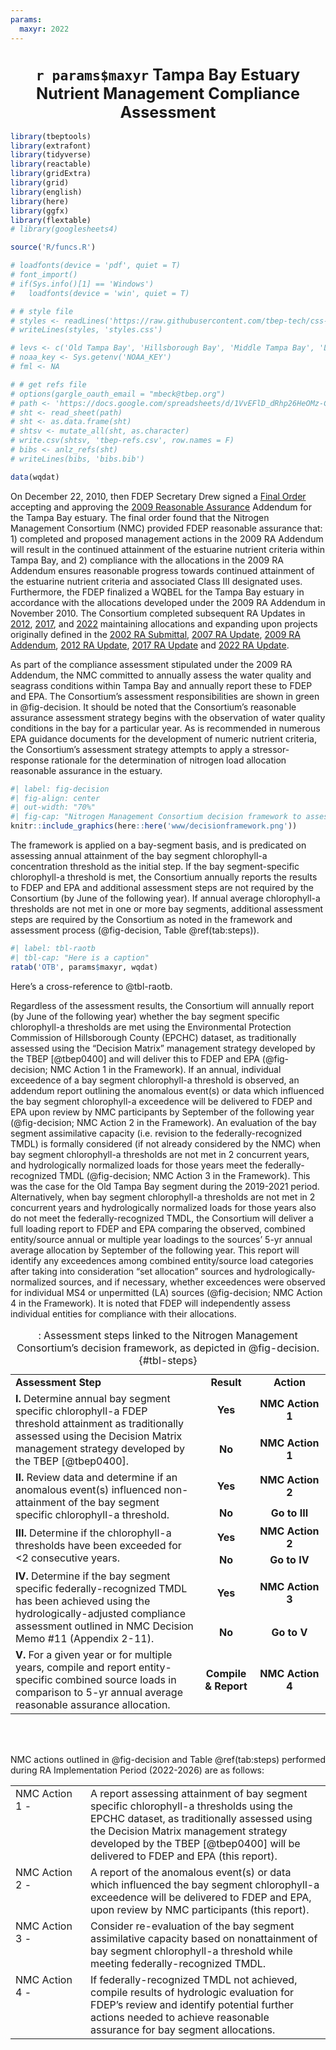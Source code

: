 ```yaml
---
params:
  maxyr: 2022
---
```


<center><h1 style="font-size:180%">`r params$maxyr` Tampa Bay Estuary Nutrient Management Compliance Assessment</h1></center>

```r

library(tbeptools)
library(extrafont)
library(tidyverse)
library(reactable)
library(gridExtra)
library(grid)
library(english)
library(here)
library(ggfx)
library(flextable)
# library(googlesheets4)

source('R/funcs.R')

# loadfonts(device = 'pdf', quiet = T)
# font_import()
# if(Sys.info()[1] == 'Windows')
#   loadfonts(device = 'win', quiet = T)

# # style file
# styles <- readLines('https://raw.githubusercontent.com/tbep-tech/css-styling/master/styles.css')
# writeLines(styles, 'styles.css')

# levs <- c('Old Tampa Bay', 'Hillsborough Bay', 'Middle Tampa Bay', 'Lower Tampa Bay')
# noaa_key <- Sys.getenv('NOAA_KEY')
# fml <- NA

# # get refs file
# options(gargle_oauth_email = "mbeck@tbep.org")
# path <- 'https://docs.google.com/spreadsheets/d/1VvEFlD_dRhp26HeOMz-CyZ5ZG9szMCziBBcniCwrUJg/edit?usp=sharing'
# sht <- read_sheet(path)
# sht <- as.data.frame(sht)
# shtsv <- mutate_all(sht, as.character)
# write.csv(shtsv, 'tbep-refs.csv', row.names = F)
# bibs <- anlz_refs(sht)
# writeLines(bibs, 'bibs.bib')

data(wqdat)
```

On December 22, 2010, then FDEP Secretary Drew signed a [Final Order](https://drive.google.com/file/d/1wV3w8ack_fLNK3yS-xTR7LTmziNtZ8CN/view?usp=share_link) accepting and approving the [2009 Reasonable Assurance](https://drive.google.com/file/d/10IjJAfcGFf007a5VdPXAUtUi4dx-cmsA/view?usp=drivesdk) Addendum for the Tampa Bay estuary. The final order found that the Nitrogen Management Consortium (NMC) provided FDEP reasonable assurance that: 1) completed and proposed management actions in the 2009 RA Addendum will result in the continued attainment of the estuarine nutrient criteria within Tampa Bay, and 2) compliance with the allocations in the 2009 RA Addendum ensures reasonable progress towards continued attainment of the estuarine nutrient criteria and associated Class III designated uses. Furthermore, the FDEP finalized a WQBEL for the Tampa Bay estuary in accordance with the allocations developed under the 2009 RA Addendum in November 2010. The Consortium completed subsequent RA Updates in  [2012](https://tbep.org/reasonable-assurance-plans-updates-2012/), [2017](https://tbep.org/reasonable-assurance-plans-updates-2017/), and [2022](https://drive.google.com/file/d/18HHMx4U6vHNrFyepEFuoTJ_sEKyTA_gu/view?usp=share_link) maintaining allocations and expanding upon projects originally defined in the [2002 RA Submittal](https://tbep.org/reasonable-assurance-plans-updates-2002/), [2007 RA Update](https://tbep.org/reasonable-assurance-plans-updates-2007/), [2009 RA Addendum](https://drive.google.com/file/d/10IjJAfcGFf007a5VdPXAUtUi4dx-cmsA/view?usp=drivesdk), [2012 RA Update](https://drive.google.com/file/d/1F_QmQcvGVQ78wK3jcMLMGmjs1vJ21nto/view?usp=share_link), [2017 RA Update](https://drive.google.com/file/d/1VdYE67_aZAhFq6JYQSKxx2WY2O5KwyUI/view?usp=share_link) and [2022 RA Update](https://drive.google.com/file/d/18HHMx4U6vHNrFyepEFuoTJ_sEKyTA_gu/view?usp=share_link).

As part of the compliance assessment stipulated under the 2009 RA Addendum, the NMC committed to annually assess the water quality and seagrass conditions within Tampa Bay and annually report these to FDEP and EPA. The Consortium’s assessment responsibilities are shown in green in @fig-decision. It should be noted that the Consortium’s reasonable assurance assessment strategy begins with the observation of water quality conditions in the bay for a particular year. As is recommended in numerous EPA guidance documents for the development of numeric nutrient criteria, the Consortium’s assessment strategy attempts to apply a stressor-response rationale for the determination of nitrogen load allocation reasonable assurance in the estuary.

```r
#| label: fig-decision
#| fig-align: center
#| out-width: "70%"
#| fig-cap: "Nitrogen Management Consortium decision framework to assess future reasonable assurance of adopted allocations. Actions and steps to be conducted by the NMC are shown in the circles and diamonds. Steps, decision points, and actions are outlined in Table \\@ref(tab:steps) (below) according to the Roman numerals listed in the figure."
knitr::include_graphics(here::here('www/decisionframework.png'))
```

The framework is applied on a bay-segment basis, and is predicated on assessing annual attainment of the bay segment chlorophyll-a concentration threshold as the initial step. If the bay segment-specific chlorophyll-a threshold is met, the Consortium annually reports the results to FDEP and EPA and additional assessment steps are not required by the Consortium (by June of the following year). If annual average chlorophyll-a thresholds are not met in one or more bay segments, additional assessment steps are required by the Consortium as noted in the framework and assessment process (@fig-decision, Table \@ref(tab:steps)).

```r
#| label: tbl-raotb
#| tbl-cap: "Here is a caption"
ratab('OTB', params$maxyr, wqdat)
```

Here's a cross-reference to @tbl-raotb.

Regardless of the assessment results, the Consortium will annually report (by June of the following year) whether the bay segment specific chlorophyll-a thresholds are met using the Environmental Protection Commission of Hillsborough County (EPCHC) dataset, as traditionally assessed using the "Decision Matrix" management strategy developed by the TBEP [@tbep0400] and will deliver this to FDEP and EPA (@fig-decision; NMC Action 1 in the Framework). If an annual, individual exceedence of a bay segment chlorophyll-a threshold is observed, an addendum report outlining the anomalous event(s) or data which influenced the bay segment chlorophyll-a exceedence will be delivered to FDEP and EPA upon review by NMC participants by September of the following year (@fig-decision; NMC Action 2 in the Framework). An evaluation of the bay segment assimilative capacity (i.e. revision to the federally-recognized TMDL) is formally considered (if not already considered by the NMC) when bay segment chlorophyll-a thresholds are not met in 2 concurrent years, and hydrologically normalized loads for those years meet the federally-recognized TMDL (@fig-decision; NMC Action 3 in the Framework). This was the case for the Old Tampa Bay segment during the 2019-2021 period.  Alternatively, when bay segment chlorophyll-a thresholds are not met in 2 concurrent years and hydrologically normalized loads for those years also do not meet the federally-recognized TMDL, the Consortium will deliver a full loading report to FDEP and EPA comparing the observed, combined entity/source annual or multiple year loadings to the sources' 5-yr annual average allocation by September of the following year. This report will identify any exceedences among combined entity/source load categories after taking into consideration "set allocation" sources and hydrologically-normalized sources, and if necessary, whether exceedences were observed for individual MS4 or unpermitted (LA) sources (@fig-decision; NMC Action 4 in the Framework). It is noted that FDEP will independently assess individual entities for compliance with their allocations.

<table class="mytable">
  <caption>: Assessment steps linked to the Nitrogen Management Consortium’s decision framework, as depicted in @fig-decision. {#tbl-steps}</caption>
  <col width = "600">
  <col width = "100">
  <col width = "200">
  <tr>
    <td><b>Assessment Step</b></td>
    <td style="text-align:center"><b>Result</b></td>
    <td style="text-align:center"><b>Action</b></td>
  </tr>
  <tr>
    <td rowspan="2"><b>I.</b> Determine annual bay segment specific chlorophyll-a FDEP threshold attainment as traditionally assessed using the Decision Matrix management strategy developed by the TBEP [@tbep0400].</td>
    <td style="text-align:center"><b>Yes</b></td>
    <td style="text-align:center"><b>NMC Action 1</b></td>
  </tr>
  <tr>
    <td style="text-align:center"><b>No</b></td>
    <td style="text-align:center"><b>NMC Action 1</b></td>
  </tr>
  <tr>
    <td rowspan="2"><b>II.</b> Review data and determine if an anomalous event(s) influenced non-attainment of the bay segment specific chlorophyll-a threshold.</td>
    <td style="text-align:center"><b>Yes</b></td>
    <td style="text-align:center"><b>NMC Action 2</b></td>
  </tr>
  <tr>
    <td style="text-align:center"><b>No</b></td>
    <td style="text-align:center"><b>Go to III</b></td>
  </tr>
  <tr>
    <td rowspan="2"><b>III.</b> Determine if the chlorophyll-a thresholds have been exceeded for <2 consecutive years.</td>
    <td style="text-align:center"><b>Yes</b></td>
    <td style="text-align:center"><b>NMC Action 2</b></td>
  </tr>
  <tr>
    <td style="text-align:center"><b>No</b></td>
    <td style="text-align:center"><b>Go to IV</b></td>
  </tr>
  <tr>
    <td rowspan="2"><b>IV.</b> Determine if the bay segment specific federally-recognized TMDL has been achieved using the hydrologically-adjusted compliance assessment outlined in NMC Decision Memo #11 (Appendix 2-11).</td>
    <td style="text-align:center"><b>Yes</b></td>
    <td style="text-align:center"><b>NMC Action 3</b></td>
  </tr>
  <tr>
    <td style="text-align:center"><b>No</b></td>
    <td style="text-align:center"><b>Go to V</b></td>
  </tr>
  <tr>
  <td><b>V.</b> For a given year or for multiple years, compile and report entity-specific combined source loads in comparison to 5-yr annual average reasonable assurance allocation.</td>
    <td style="text-align:center"><b>Compile & Report</b></td>
    <td style="text-align:center"><b>NMC Action 4</b></td>
  </tr>
</table>
<br></br>

NMC actions outlined in @fig-decision and Table \@ref(tab:steps) performed during RA Implementation Period (2022-2026) are as follows:

<table>
  <col width="120">
  <tr>
    <td valign="top">NMC Action 1 -</td>
    <td>A report assessing attainment of bay segment specific chlorophyll-a thresholds using the EPCHC dataset, as traditionally assessed using the Decision Matrix management strategy developed by the TBEP [@tbep0400] will be delivered to FDEP and EPA (this report).</td>
  </tr>
  <tr>
    <td valign="top">NMC Action 2 -</td>
    <td>A report of the anomalous event(s) or data which influenced the bay segment chlorophyll-a exceedence will be delivered to FDEP and EPA, upon review by NMC participants (this report).</td>
  </tr>
  <tr>
    <td valign="top">NMC Action 3 -</td>
    <td>Consider re-evaluation of the bay segment assimilative capacity based on nonattainment of bay segment chlorophyll-a threshold while meeting federally-recognized TMDL.</td>
  </tr>
  <tr>
    <td valign="top">NMC Action 4 -</td>
    <td>If federally-recognized TMDL not achieved, compile results of hydrologic evaluation for FDEP's review and identify potential further actions needed to achieve reasonable assurance for bay segment allocations. </td>
  </tr>
</table>
